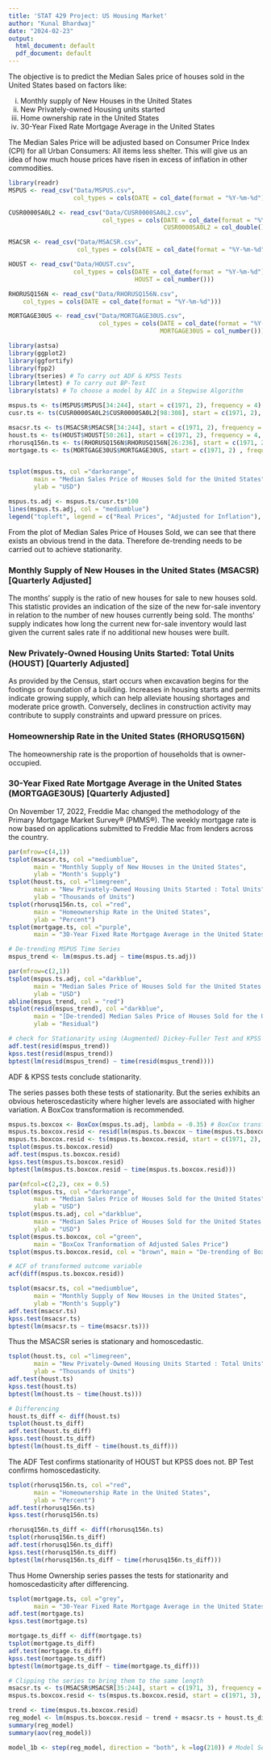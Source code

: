 ```yaml
---
title: 'STAT 429 Project: US Housing Market'
author: "Kunal Bhardwaj"
date: "2024-02-23"
output:
  html_document: default
  pdf_document: default
---
```


The objective is to predict the Median Sales price of houses sold in the United States based on factors like:

i) Monthly supply of New Houses in the United States
ii) New Privately-owned Housing units started
iii) Home ownership rate in the United States
iv) 30-Year Fixed Rate Mortgage Average in the United States

The Median Sales Price will be adjusted based on Consumer Price Index (CPI) for all Urban Consumers: All items less shelter. This will give us an idea of how much house prices have risen in excess of inflation in other commodities.


```r
library(readr)
MSPUS <- read_csv("Data/MSPUS.csv",
                  col_types = cols(DATE = col_date(format = "%Y-%m-%d")))

CUSR0000SA0L2 <- read_csv("Data/CUSR0000SA0L2.csv",
                          col_types = cols(DATE = col_date(format = "%Y-%m-%d"),
                                           CUSR0000SA0L2 = col_double()))

MSACSR <- read_csv("Data/MSACSR.csv",
                   col_types = cols(DATE = col_date(format = "%Y-%m-%d")))

HOUST <- read_csv("Data/HOUST.csv",
                  col_types = cols(DATE = col_date(format = "%Y-%m-%d"),
                                   HOUST = col_number()))

RHORUSQ156N <- read_csv("Data/RHORUSQ156N.csv", 
    col_types = cols(DATE = col_date(format = "%Y-%m-%d")))

MORTGAGE30US <- read_csv("Data/MORTGAGE30US.csv",
                         col_types = cols(DATE = col_date(format = "%Y-%m-%d"),
                                          MORTGAGE30US = col_number()))
```


```r
library(astsa)
library(ggplot2)
library(ggfortify)
library(fpp2)
library(tseries) # To carry out ADF & KPSS Tests
library(lmtest) # To carry out BP-Test
library(stats) # To choose a model by AIC in a Stepwise Algorithm

mspus.ts <- ts(MSPUS$MSPUS[34:244], start = c(1971, 2), frequency = 4)
cusr.ts <- ts(CUSR0000SA0L2$CUSR0000SA0L2[98:308], start = c(1971, 2), frequency = 4)

msacsr.ts <- ts(MSACSR$MSACSR[34:244], start = c(1971, 2), frequency = 4)
houst.ts <- ts(HOUST$HOUST[50:261], start = c(1971, 2), frequency = 4, end = c(2023, 4))
rhorusq156n.ts <- ts(RHORUSQ156N$RHORUSQ156N[26:236], start = c(1971, 2), frequency = 4)
mortgage.ts <- ts(MORTGAGE30US$MORTGAGE30US, start = c(1971, 2) , frequency = 4, end = c(2023, 4))


tsplot(mspus.ts, col ="darkorange",
       main = "Median Sales Price of Houses Sold for the United States",
       ylab = "USD")

mspus.ts.adj <- mspus.ts/cusr.ts*100
lines(mspus.ts.adj, col = "mediumblue")
legend("topleft", legend = c("Real Prices", "Adjusted for Inflation"), col = c("darkorange", "mediumblue"), lty = 1)
```

From the plot of Median Sales Price of Houses Sold, we can see that there exists an obvious trend in the data. Therefore de-trending needs to be carried out to achieve stationarity.


### Monthly Supply of New Houses in the United States (MSACSR) [Quarterly Adjusted]

The months' supply is the ratio of new houses for sale to new houses sold. This statistic provides an indication of the size of the new for-sale inventory in relation to the number of new houses currently being sold. The months' supply indicates how long the current new for-sale inventory would last given the current sales rate if no additional new houses were built.

### New Privately-Owned Housing Units Started: Total Units (HOUST) [Quarterly Adjusted]

As provided by the Census, start occurs when excavation begins for the footings or foundation of a building. Increases in housing starts and permits indicate growing supply, which can help alleviate housing shortages and moderate price growth. Conversely, declines in construction activity may contribute to supply constraints and upward pressure on prices.

### Homeownership Rate in the United States (RHORUSQ156N)

The homeownership rate is the proportion of households that is owner-occupied.

### 30-Year Fixed Rate Mortgage Average in the United States (MORTGAGE30US) [Quarterly Adjusted]

On November 17, 2022, Freddie Mac changed the methodology of the Primary Mortgage Market Survey® (PMMS®). The weekly mortgage rate is now based on applications submitted to Freddie Mac from lenders across the country.

```r
par(mfrow=c(4,1))
tsplot(msacsr.ts, col ="mediumblue",
       main = "Monthly Supply of New Houses in the United States",
       ylab = "Month's Supply")
tsplot(houst.ts, col ="limegreen",
       main = "New Privately-Owned Housing Units Started : Total Units",
       ylab = "Thousands of Units")
tsplot(rhorusq156n.ts, col ="red",
       main = "Homeownership Rate in the United States",
       ylab = "Percent")
tsplot(mortgage.ts, col ="purple",
       main = "30-Year Fixed Rate Mortgage Average in the United States", ylab = "Percent")
```

```r
# De-trending MSPUS Time Series
mspus_trend <- lm(mspus.ts.adj ~ time(mspus.ts.adj))

par(mfrow=c(2,1))
tsplot(mspus.ts.adj, col ="darkblue",
       main = "Median Sales Price of Houses Sold for the United States [Adjusted]",
       ylab = "USD")
abline(mspus_trend, col = "red")
tsplot(resid(mspus_trend), col ="darkblue",
       main = "[De-trended] Median Sales Price of Houses Sold for the United States",
       ylab = "Residual")

# check for Stationarity using (Augmented) Dickey-Fuller Test and KPSS Test
adf.test(resid(mspus_trend))
kpss.test(resid(mspus_trend))
bptest(lm(resid(mspus_trend) ~ time(resid(mspus_trend))))
```

ADF & KPSS tests conclude stationarity.

The series passes both these tests of stationarity. But the series exhibits an obvious heteroscedasticity where higher levels are associated with higher variation. A BoxCox transformation is recommended.

```r
mspus.ts.boxcox <- BoxCox(mspus.ts.adj, lambda = -0.35) # BoxCox transformation of Adjusted Series
mspus.ts.boxcox.resid <- resid(lm(mspus.ts.boxcox ~ time(mspus.ts.boxcox))) # De-trending the transformed series
mspus.ts.boxcox.resid <- ts(mspus.ts.boxcox.resid, start = c(1971, 2), frequency = 4) # Converting to a time series
tsplot(mspus.ts.boxcox.resid)
adf.test(mspus.ts.boxcox.resid)
kpss.test(mspus.ts.boxcox.resid)
bptest(lm(mspus.ts.boxcox.resid ~ time(mspus.ts.boxcox.resid)))
```

```r
par(mfcol=c(2,2), cex = 0.5)
tsplot(mspus.ts, col ="darkorange",
       main = "Median Sales Price of Houses Sold for the United States",
       ylab = "USD")
tsplot(mspus.ts.adj, col ="darkblue",
       main = "Median Sales Price of Houses Sold for the United States [Adjusted]",
       ylab = "USD")
tsplot(mspus.ts.boxcox, col ="green",
       main = "BoxCox Tranformation of Adjusted Sales Price")
tsplot(mspus.ts.boxcox.resid, col = "brown", main = "De-trending of BoxCox transform")


```

```r
# ACF of transformed outcome variable
acf(diff(mspus.ts.boxcox.resid))
```


```r
tsplot(msacsr.ts, col ="mediumblue",
       main = "Monthly Supply of New Houses in the United States",
       ylab = "Month's Supply")
adf.test(msacsr.ts)
kpss.test(msacsr.ts)
bptest(lm(msacsr.ts ~ time(msacsr.ts)))
```

Thus the MSACSR series is stationary and homoscedastic.


```r
tsplot(houst.ts, col ="limegreen",
       main = "New Privately-Owned Housing Units Started : Total Units",
       ylab = "Thousands of Units")
adf.test(houst.ts)
kpss.test(houst.ts)
bptest(lm(houst.ts ~ time(houst.ts)))

# Differencing
houst.ts_diff <- diff(houst.ts)
tsplot(houst.ts_diff)
adf.test(houst.ts_diff)
kpss.test(houst.ts_diff)
bptest(lm(houst.ts_diff ~ time(houst.ts_diff)))
```

The ADF Test confirms stationarity of HOUST but KPSS does not. BP Test confirms homoscedasticity.

```r
tsplot(rhorusq156n.ts, col ="red",
       main = "Homeownership Rate in the United States",
       ylab = "Percent")
adf.test(rhorusq156n.ts)
kpss.test(rhorusq156n.ts)

rhorusq156n.ts_diff <- diff(rhorusq156n.ts)
tsplot(rhorusq156n.ts_diff)
adf.test(rhorusq156n.ts_diff)
kpss.test(rhorusq156n.ts_diff)
bptest(lm(rhorusq156n.ts_diff ~ time(rhorusq156n.ts_diff)))
```

Thus Home Ownership series passes the tests for stationarity and homoscedasticity after differencing.

```r
tsplot(mortgage.ts, col ="grey",
       main = "30-Year Fixed Rate Mortgage Average in the United States", ylab = "Percent")
adf.test(mortgage.ts)
kpss.test(mortgage.ts)

mortgage.ts_diff <- diff(mortgage.ts)
tsplot(mortgage.ts_diff)
adf.test(mortgage.ts_diff)
kpss.test(mortgage.ts_diff)
bptest(lm(mortgage.ts_diff ~ time(mortgage.ts_diff)))
```



```r
# Clipping the series to bring them to the same length
msacsr.ts <- ts(MSACSR$MSACSR[35:244], start = c(1971, 3), frequency = 4)
mspus.ts.boxcox.resid <- ts(mspus.ts.boxcox.resid, start = c(1971, 3), frequency = 4, end = c(2023, 4))
```


```r
trend <- time(mspus.ts.boxcox.resid)
reg_model <- lm(mspus.ts.boxcox.resid ~ trend + msacsr.ts + houst.ts_diff + mortgage.ts_diff + rhorusq156n.ts_diff)
summary(reg_model)
summary(aov(reg_model))
```

```r

model_1b <- step(reg_model, direction = "both", k =log(210)) # Model Selection by BIC in Stepwise Algorithm
```


